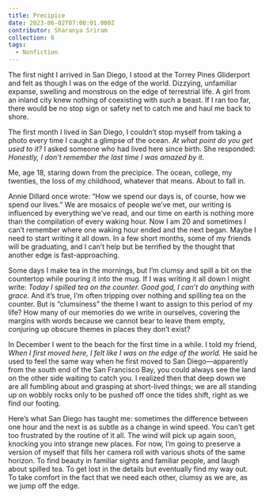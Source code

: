 ```yaml
---
title: Precipice
date: 2023-06-02T07:00:01.000Z
contributor: Sharanya Sriram
collection: 6
tags:
  - Nonfiction
---
```


The first night I arrived in San Diego, I stood at the Torrey Pines Gliderport and felt as though I was on the edge of the world. Dizzying, unfamiliar expanse, swelling and monstrous on the edge of terrestrial life. A girl from an inland city knew nothing of coexisting with such a beast. If I ran too far, there would be no stop sign or safety net to catch me and haul me back to shore.

The first month I lived in San Diego, I couldn’t stop myself from taking a photo every time I caught a glimpse of the ocean. *At what point do you get used to it?* I asked someone who had lived here since birth. She responded: *Honestly, I don’t remember the last time I was amazed by it.*

Me, age 18, staring down from the precipice. The ocean, college, my twenties, the loss of my childhood, whatever that means. About to fall in.

Annie Dillard once wrote: “How we spend our days is, of course, how we spend our lives.” We are mosaics of people we’ve met, our writing is influenced by everything we’ve read, and our time on earth is nothing more than the compilation of every waking hour. Now I am 20 and sometimes I can’t remember where one waking hour ended and the next began. Maybe I need to start writing it all down. In a few short months, some of my friends will be graduating, and I can’t help but be terrified by the thought that another edge is fast-approaching.

Some days I make tea in the mornings, but I’m clumsy and spill a bit on the countertop while pouring it into the mug. If I was writing it all down I might write: *Today I spilled tea on the counter. Good god, I can’t do anything with grace.* And it’s true, I’m often tripping over nothing and spilling tea on the counter. But is “clumsiness” the theme I want to assign to this period of my life? How many of our memories do we write in ourselves, covering the margins with words because we cannot bear to leave them empty, conjuring up obscure themes in places they don’t exist?

In December I went to the beach for the first time in a while. I told my friend, *When I first moved here, I felt like I was on the edge of the world.* He said he used to feel the same way when he first moved to San Diego—apparently from the south end of the San Francisco Bay, you could always see the land on the other side waiting to catch you. I realized then that deep down we are all fumbling about and grasping at short-lived things; we are all standing up on wobbly rocks only to be pushed off once the tides shift, right as we find our footing.

Here’s what San Diego has taught me: sometimes the difference between one hour and the next is as subtle as a change in wind speed. You can’t get too frustrated by the routine of it all. The wind will pick up again soon, knocking you into strange new places. For now, I’m going to preserve a version of myself that fills her camera roll with various shots of the same horizon. To find beauty in familiar sights and familiar people, and laugh about spilled tea. To get lost in the details but eventually find my way out. To take comfort in the fact that we need each other, clumsy as we are, as we jump off the edge.
